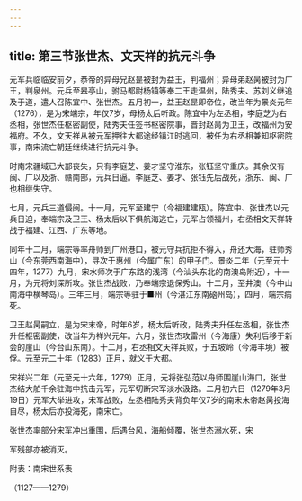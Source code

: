 ```yaml
---
---
---
```

title: 第三节张世杰、文天祥的抗元斗争
---



元军兵临临安前夕，恭帝的异母兄赵昰被封为益王，判福州；异母弟赵昺被封为广王，判泉州。元兵至皋亭山，驸马都尉杨镇等奉二王走温州，陆秀夫、苏刘义继追及于道，遣人召陈宜中、张世杰。五月初一，益王赵昰即帝位，改当年为景炎元年（1276），是为宋端宗，年仅7岁，母杨太后听政。陈宜中为左丞相，李庭芝为右丞相，张世杰任枢密副使，陆秀夫任签书枢密院事，晋封赵昺为卫王，改福州为安福府。不久，文天祥从被元军押往大都途经镇江时逃回，被任为右丞相兼知枢密院事，南宋流亡朝廷继续进行抗元斗争。

时南宋疆域已大部丧失，只有李庭芝、姜才坚守淮东，张钰坚守重庆。其余仅有闽、广以及浙、赣南部，元兵日逼。李庭芝、姜才、张钰先后战死，浙东、闽、广也相继失守。

七月，元兵三道侵闽。十一月，元军至建宁（今福建建瓯）。陈宜中、张世杰以元兵日迫，奉端宗及卫王、杨太后以下俱航海逃亡，元军占领福州，右丞相文天祥转战于福建、江西、广东等地。

同年十二月，端宗等率舟师到广州港口，被元守兵抗拒不得入，舟还大海，驻师秀山（今东莞西南海中），寻次于惠州（今属广东）的甲子门。景炎二年（元至元十四年，1277）九月，宋水师次于广东路的浅湾（今汕头东北的南澳岛附近），十一月，为元将刘深所攻。张世杰战败，乃奉端宗退保秀山。十二月，至井澳（今中山南海中横琴岛）。三年三月，端宗等驻于■州（今湛江东南硇州岛），四月，端宗病死。

卫王赵昺嗣立，是为宋末帝，时年6岁，杨太后听政，陆秀夫升任左丞相，张世杰升任枢密副使，改当年为祥兴元年。六月，张世杰攻雷州（今海康）失利后移于新会的崖山（今台山东南）。十二月，右丞相文天祥兵败，于五坡岭（今海丰境）被俘。元至元二十年（1283）正月，就义于大都。

宋祥兴二年（元至元十六年，1279）正月，元将张弘范以舟师围崖山海口，张世杰结大舶千余驻海中抗击元军，元军切断宋军淡水汲路。二月初六日（1279年3月19日）元军大举进攻，宋军战败，左丞相陆秀夫背负年仅7岁的南宋末帝赵昺投海自尽，杨太后亦投海死，南宋亡。

张世杰率部分宋军冲出重围，后遇台风，海船倾覆，张世杰溺水死，宋

军残部亦被消灭。

附表：南宋世系表

（1127——1279）